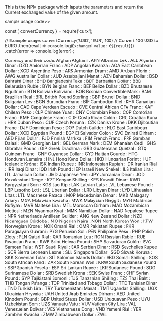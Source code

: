 This is the NPM package which Inputs the parameters and return the Current exchanged value of the given amount.

sample usage code>>

const { convertCurrency } = require('curx');

// Example usage:
convertCurrency('USD', 'EUR', 100) // Convert 100 USD to EURO
    .then(result => console.log(`Exchanged value: €${result}`))
    .catch(error => console.log(error));



Currency and their code:
Afghan Afghani : AFN
Albanian Lek : ALL
Algerian Dinar : DZD
Andorran Franc : ADP
Angolan Kwanza : AOA
East Caribbean Dollar : XCD
Argentine Peso : ARS
Armenian Dram : AMD
Aruban Florin : AWG
Australian Dollar : AUD
Azerbaijani Manat : AZN
Bahamian Dollar : BSD
Bahraini Dinar : BHD
Bangladeshi Taka : BDT
Barbadian Dollar : BBD
Belarusian Ruble : BYN
Belgian Franc : BEF
Belize Dollar : BZD
Bhutanese Ngultrum : BTN
Bolivian Boliviano : BOB
Bosnian Convertible Mark : BAM
Brazilian Real : BRL
British Pound Sterling : GBP
Brunei Dollar : BND
Bulgarian Lev : BGN
Burundian Franc : BIF
Cambodian Riel : KHR
Canadian Dollar : CAD
Cape Verdean Escudo : CVE
Central African CFA Franc : XAF
Chilean Peso : CLP
Chinese Yuan : CNY
Colombian Peso : COP
Comorian Franc : KMF
Congolese Franc : CDF
Costa Rican Colón : CRC
Croatian Kuna : HRK
Cuban Peso : CUP
Czech Koruna : CZK
Danish Krone : DKK
Djiboutian Franc : DJF
Dominican Peso : DOP
Dutch Guilder : NLG
East Caribbean Dollar : XCD
Egyptian Pound : EGP
El Salvador Colon : SVC
Emirati Dirham : AED
Fijian Dollar : FJD
Finnish Markka : FIM
French Franc : FRF
Gambian Dalasi : GMD
Georgian Lari : GEL
German Mark : DEM
Ghanaian Cedi : GHS
Gibraltar Pound : GIP
Greek Drachma : GRD
Guatemalan Quetzal : GTQ
Guinean Franc : GNF
Guyanese Dollar : GYD
Haitian Gourde : HTG
Honduran Lempira : HNL
Hong Kong Dollar : HKD
Hungarian Forint : HUF
Icelandic Króna : ISK
Indian Rupee : INR
Indonesian Rupiah : IDR
Iranian Rial : IRR
Iraqi Dinar : IQD
Irish Pound : IEP
Israeli New Shekel : ILS
Italian Lira : ITL
Jamaican Dollar : JMD
Japanese Yen : JPY
Jordanian Dinar : JOD
Kazakhstani Tenge : KZT
Kenyan Shilling : KES
Kuwaiti Dinar : KWD
Kyrgyzstani Som : KGS
Lao Kip : LAK
Latvian Lats : LVL
Lebanese Pound : LBP
Lesotho Loti : LSL
Liberian Dollar : LRD
Libyan Dinar : LYD
Lithuanian Litas : LTL
Macanese Pataca : MOP
Macedonian Denar : MKD
Malagasy Ariary : MGA
Malawian Kwacha : MWK
Malaysian Ringgit : MYR
Maldivian Rufiyaa : MVR
Maltese Lira : MTL
Moroccan Dirham : MAD
Mozambican Metical : MZN
Myanmar Kyat : MMK
Namibian Dollar : NAD
Nepalese Rupee : NPR
Netherlands Antillean Guilder : ANG
New Zealand Dollar : NZD
Nicaraguan Córdoba : NIO
Nigerian Naira : NGN
North Korean Won : KPW
Norwegian Krone : NOK
Omani Rial : OMR
Pakistani Rupee : PKR
Paraguayan Guarani : PYG
Peruvian Sol : PEN
Philippine Peso : PHP
Polish Zloty : PLN
Qatari Rial : QAR
Romanian Leu : RON
Russian Ruble : RUB
Rwandan Franc : RWF
Saint Helena Pound : SHP
Salvadoran Colón : SVC
Samoan Tala : WST
Saudi Riyal : SAR
Serbian Dinar : RSD
Seychelles Rupee : SCR
Sierra Leonean Leone : SLL
Singapore Dollar : SGD
Slovak Koruna : SKK
Slovenian Tolar : SIT
Solomon Islands Dollar : SBD
Somali Shilling : SOS
South African Rand : ZAR
South Korean Won : KRW
South Sudanese Pound : SSP
Spanish Peseta : ESP
Sri Lankan Rupee : LKR
Sudanese Pound : SDG
Surinamese Dollar : SRD
Swedish Krona : SEK
Swiss Franc : CHF
Syrian Pound : SYP
Tajikistani Somoni : TJS
Tanzanian Shilling : TZS
Thai Baht : THB
Tongan Paʻanga : TOP
Trinidad and Tobago Dollar : TTD
Tunisian Dinar : TND
Turkish Lira : TRY
Turkmenistani Manat : TMT
Ugandan Shilling : UGX
Ukrainian Hryvnia : UAH
United Arab Emirates Dirham : AED
United Kingdom Pound : GBP
United States Dollar : USD
Uruguayan Peso : UYU
Uzbekistan Som : UZS
Vanuatu Vatu : VUV
Vatican City Lira : VAL
Venezuelan Bolívar : VES
Vietnamese Dong : VND
Yemeni Rial : YER
Zambian Kwacha : ZMW
Zimbabwean Dollar : ZWL
